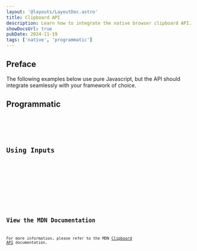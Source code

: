 ```yaml
---
layout: '@layouts/LayoutDoc.astro'
title: Clipboard API
description: Learn how to integrate the native browser clipboard API.
showDocsUrl: true
pubDate: 2024-11-19
tags: ['native', 'programmatic']
---
```




## Preface

The following examples below use pure Javascript, but the API should integrate seamlessly with your framework of choice.

## Programmatic

<Preview client:visible>
	<Fragment slot="preview">
		<Example />
	</Fragment>
	<Fragment slot="code">
		<Code code={ExampleRaw} lang="astro" />
	</Fragment>
</Preview>

## Using Inputs

<Preview client:visible>
	<Fragment slot="preview">
		<ExampleInput />
	</Fragment>
	<Fragment slot="code">
		<Code code={ExampleInputRaw} lang="astro" />
	</Fragment>
</Preview>

## View the MDN Documentation

For more information, please refer to the MDN [Clipboard API](https://developer.mozilla.org/en-US/docs/Web/API/Clipboard_API) documentation.
